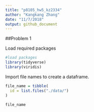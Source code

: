 ```yaml
---
title: "p8105_hw5_kz2334"
author: "Kangkang Zhang"
date: "11/7/2018"
output: github_document
---
```


##Problem 1

Load required packages

```r
#load packages
library(tidyverse)
library(viridis)
```

Import file names to create a dataframe.

```r
file_name = tibble(
  id = list.files("./data/")
)

file_name
```


